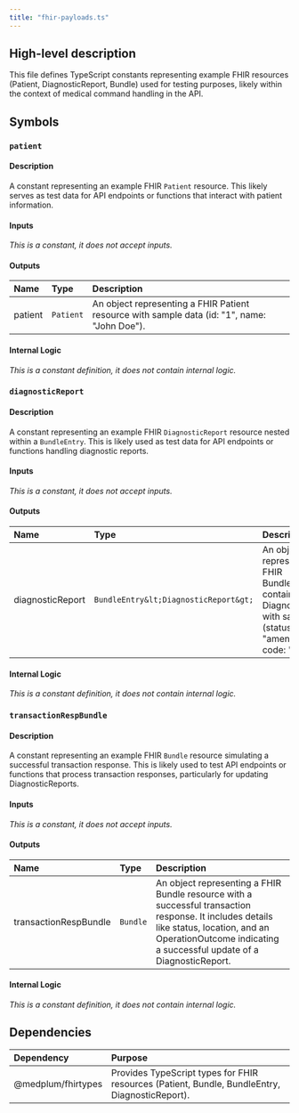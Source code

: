 ```yaml
---
title: "fhir-payloads.ts"
---
```


## High-level description
This file defines TypeScript constants representing example FHIR resources (Patient, DiagnosticReport, Bundle) used for testing purposes, likely within the context of medical command handling in the API. 

## Symbols

### `patient`
#### Description
A constant representing an example FHIR `Patient` resource. This likely serves as test data for API endpoints or functions that interact with patient information.

#### Inputs
_This is a constant, it does not accept inputs._

#### Outputs
| Name | Type | Description |
|:-----|:-----|:------------|
| patient | `Patient` | An object representing a FHIR Patient resource with sample data (id: "1", name: "John Doe"). |

#### Internal Logic
_This is a constant definition, it does not contain internal logic._

### `diagnosticReport`
#### Description
A constant representing an example FHIR `DiagnosticReport` resource nested within a `BundleEntry`. This is likely used as test data for API endpoints or functions handling diagnostic reports.

#### Inputs
_This is a constant, it does not accept inputs._

#### Outputs
| Name | Type | Description |
|:-----|:-----|:------------|
| diagnosticReport | `BundleEntry&lt;DiagnosticReport&gt;` | An object representing a FHIR BundleEntry containing a DiagnosticReport with sample data (status: "amended", code: "5678"). |

#### Internal Logic
_This is a constant definition, it does not contain internal logic._

### `transactionRespBundle`
#### Description
A constant representing an example FHIR `Bundle` resource simulating a successful transaction response. This is likely used to test API endpoints or functions that process transaction responses, particularly for updating DiagnosticReports.

#### Inputs
_This is a constant, it does not accept inputs._

#### Outputs
| Name | Type | Description |
|:-----|:-----|:------------|
| transactionRespBundle | `Bundle` | An object representing a FHIR Bundle resource with a successful transaction response. It includes details like status, location, and an OperationOutcome indicating a successful update of a DiagnosticReport. |

#### Internal Logic
_This is a constant definition, it does not contain internal logic._

## Dependencies
| Dependency | Purpose |
|:-----------|:--------|
| @medplum/fhirtypes | Provides TypeScript types for FHIR resources (Patient, Bundle, BundleEntry, DiagnosticReport). |
